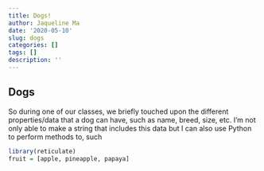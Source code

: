 ```yaml
---
title: Dogs!
author: Jaqueline Ma
date: '2020-05-10'
slug: dogs
categories: []
tags: []
description: ''
---
```

## Dogs

So during one of our classes, we briefly touched upon the different properties/data that a dog can have, such as name, breed, size, etc. I'm not only able to make a string that includes this data but I can also use Python to perform methods to, such 


```r
library(reticulate)
fruit = [apple, pineapple, papaya]

```

